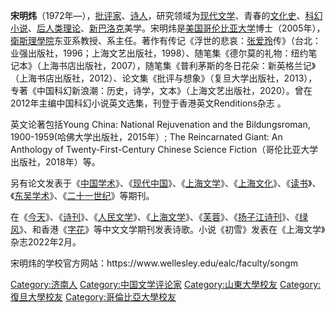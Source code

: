 <sup><sup></sup><sup><sup></sup><sub><sub></sub><sub></sub></sub></sup></sup>{{Unreferenced|time=2012-01-31T02:59:20+00:00}}
'''宋明炜'''（1972年—），[[批评家|批评家]]、[[诗人|诗人]]，研究领域为[[现代文学|现代文学]]、青春的[[文化史|文化史]]、[[科幻小说|科幻小说]]、[[后人类理论|后人类理论]]、[[新巴洛克|新巴洛克]]美学。宋明炜是[[美国|美国]][[哥伦比亚大学|哥伦比亚大学]]博士（2005年），[[衛斯理學院|衛斯理學院]]东亚系教授、系主任。著作有传记《浮世的悲哀：[[张爱玲|张爱玲]]传》（台北：业强出版社，1996；上海文艺出版社，1998）、随笔集《德尔莫的礼物：纽约笔记本》（上海书店出版社，2007），随笔集《普利茅斯的冬日花朵：新英格兰记》（上海书店出版社，2012）、论文集《批评与想象》（复旦大学出版社，2013），专著《中国科幻新浪潮：历史，诗学，文本》（上海文艺出版社，2020）。曾在2012年主编中国科幻小说英文选集，刊登于香港英文Renditions杂志 
。

英文论著包括Young China: National Rejuvenation and the Bildungsroman, 1900-1959(哈佛大学出版社，2015年）; The Reincarnated Giant: An Anthology of Twenty-First-Century Chinese Science Fiction（哥伦比亚大学出版社，2018年）等。

另有论文发表于《[[中国学术|中国学术]]》、《[[现代中国|现代中国]]》、《[[上海文学|上海文学]]》、《[[上海文化|上海文化]]》、《[[读书|读书]]》、《[[东吴学术|东吴学术]]》、《[[二十一世纪|二十一世纪]]》等期刊。
 
在《[[今天|今天]]》、《[[诗刊|诗刊]]》、《[[人民文学|人民文学]]》、《[[上海文学|上海文学]]》、《[[芙蓉|芙蓉]]》、《[[扬子江诗刊|扬子江诗刊]]》、《[[绿风|绿风]]》、和香港《[[字花|字花]]》等中文文学期刊发表诗歌。小说《初雪》发表在《上海文学》杂志2022年2月。

宋明炜的学校官方网站：https://www.wellesley.edu/ealc/faculty/songm {{Wayback|url=https://www.wellesley.edu/ealc/faculty/songm |date=20210619124008 }}

{{DEFAULTSORT:Song}}
[[Category:济南人|Category:济南人]]
[[Category:中国文学评论家|Category:中国文学评论家]]
[[Category:山東大學校友|Category:山東大學校友]]
[[Category:復旦大學校友|Category:復旦大學校友]]
[[Category:哥倫比亞大學校友|Category:哥倫比亞大學校友]]